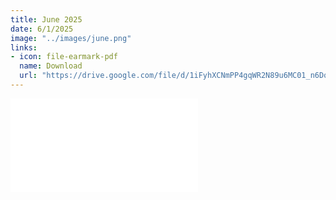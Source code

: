 ```yaml
---
title: June 2025
date: 6/1/2025
image: "../images/june.png"
links:
- icon: file-earmark-pdf
  name: Download
  url: "https://drive.google.com/file/d/1iFyhXCNmPP4gqWR2N89u6MC01_n6Dq2W/view?usp=sharing"
---
```


![](june_2025.pdf){#news .ar4x3}
